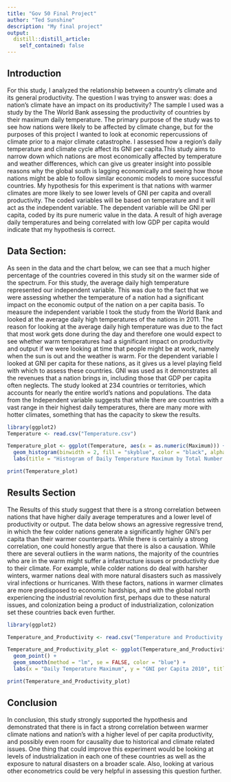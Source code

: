 ```yaml
---
title: "Gov 50 Final Project"
author: "Ted Sunshine"
description: "My final project"
output:
  distill::distill_article:
    self_contained: false
---
```


## Introduction
For this study, I analyzed the relationship between a country's climate and its general productivity. The question I was trying to answer was: does a nation's climate have an impact on its productivity? The sample I used was a study by the The World Bank assessing the productivity of countries by their maximum daily temperature. The primary purpose of the study was to see how nations were likely to be affected by climate change, but for the purposes of this project I wanted to look at economic repercussions of climate prior to a major climate catastrophe. I assessed how a region’s daily temperature and climate cycle affect its GNI per capita.This study aims to narrow down which nations are most economically affected by temperature and weather differences, which can give us greater insight into possible reasons why the global south is lagging economically and seeing how those nations might be able to follow similar economic models to more successful countries. My hypothesis for this experiment is that nations with warmer climates are more likely to see lower levels of GNI per capita and overall productivity.  The coded variables will be based on temperature and it will act as the independent variable. The dependent variable will be GNI per capita, coded by its pure numeric value in the data. A result of high average daily temperatures and being correlated with low GDP per capita would indicate that my hypothesis is correct. 

## Data Section:

As seen in the data and the chart below, we can see that a much higher percentage of the countries covered in this study sit on the warmer side of the spectrum. For this study, the average daily high temperature represented our independent variable. This was due to the fact that we were assessing whether the temperature of a nation had a significant impact on the economic output of the nation on a per capita basis. To measure the independent variable I took the study from the World Bank and looked at the average daily high temperatures of the nations in 2011. The reason for looking at the average daily high temperature was due to the fact that most work gets done during the day and therefore one would expect to see whether warm temperatures had a significant impact on productivity and output if we were looking at time that people might be at work, namely when the sun is out and the weather is warm. For the dependent variable I looked at GNI per capita for these nations, as it gives us a level playing field with which to assess these countries. GNI was used as it demonstrates all the revenues that a nation brings in, including those that GDP per capita often neglects. The study looked at 234 countries or territories, which accounts for nearly the entire world's nations and populations. The data from the Independent variable suggests that while there are countries with a vast range in their highest daily temperatures, there are many more with hotter climates, something that has the capacity to skew the results.

```r

library(ggplot2)
Temperature <- read.csv("Temperature.csv")

Temperature_plot <- ggplot(Temperature, aes(x = as.numeric(Maximum))) +
  geom_histogram(binwidth = 2, fill = "skyblue", color = "black", alpha = 0.7) +
  labs(title = "Histogram of Daily Temperature Maximum by Total Number of Countries", x = "Temperature", y = "Number of Countries")
```

```r
print(Temperature_plot)
```

## Results Section
The Results of this study suggest that there is a strong correlation between nations that have higher daily average temperatures and a lower level of productivity or output. The data below shows an agressive regressive trend, in which the few colder nations generate a significantly higher GNI's per capita than their warmer counterparts. While there is certainly a strong correlation, one could honestly argue that there is also a causation. While there are several outliers in the warm nations, the majority of the countries who are in the warm might suffer a infastructure issues or productivity due to their climate. For example, while colder nations do deal with harsher winters, warmer nations deal with more natural disasters such as massively viral infections or hurricanes. With these factors, nations in warmer climates are more predisposed to economic hardships, and with the global north experiencing the industrial revolution first, perhaps due to these natural issues, and colonization being a product of industrialization, colonization set these countries back even further. 

```r
library(ggplot2)

Temperature_and_Productivity <- read.csv("Temperature and Productivity.csv")

Temperature_and_Productivity_plot <- ggplot(Temperature_and_Productivity, aes(x = as.numeric(Daily.Temperature.Maximum), y = as.numeric(GNI.per.capita.2010))) +
  geom_point() +
  geom_smooth(method = "lm", se = FALSE, color = "blue") + 
  labs(x = "Daily Temperature Maximum", y = "GNI per Capita 2010", title = "Daily Temperature's Effect on GNI per capita")
```

```r
print(Temperature_and_Productivity_plot)

```

## Conclusion
In conclusion, this study strongly supported the hypothesis and demonstrated that there is in fact a strong correlation between warmer climate nations and nation's with a higher level of per capita productivity, and possibly even room for causality due to historical and climate related issues. One thing that could improve this experiment would be looking at levels of industrialization in each one of these countries as well as the exposure to natural disasters on a broader scale. Also, looking at various other econometrics could be very helpful in assessing this question further. 